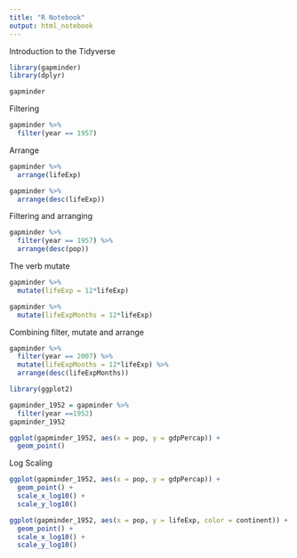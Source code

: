 ```yaml
---
title: "R Notebook"
output: html_notebook
---
```


Introduction to the Tidyverse

```r
library(gapminder)
library(dplyr)

gapminder

```

Filtering
```r
gapminder %>%
  filter(year == 1957)
```

Arrange

```r
gapminder %>%
  arrange(lifeExp)

gapminder %>%
  arrange(desc(lifeExp))
```

Filtering and arranging

```r
gapminder %>%
  filter(year == 1957) %>%
  arrange(desc(pop))
```
The verb mutate

```r
gapminder %>%
  mutate(lifeExp = 12*lifeExp)

gapminder %>%
  mutate(lifeExpMonths = 12*lifeExp)


```

Combining filter, mutate and arrange

```r
gapminder %>%
  filter(year == 2007) %>%
  mutate(lifeExpMonths = 12*lifeExp) %>%
  arrange(desc(lifeExpMonths))
```
```r
library(ggplot2)

gapminder_1952 = gapminder %>%
  filter(year ==1952)
gapminder_1952

ggplot(gapminder_1952, aes(x = pop, y = gdpPercap)) + 
  geom_point()

```

Log Scaling

```r
ggplot(gapminder_1952, aes(x = pop, y = gdpPercap)) + 
  geom_point() + 
  scale_x_log10() +
  scale_y_log10()
```
```r
ggplot(gapminder_1952, aes(x = pop, y = lifeExp, color = continent)) + 
  geom_point() + 
  scale_x_log10() +
  scale_y_log10()
```




